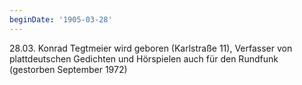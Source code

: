 ```yaml
---
beginDate: '1905-03-28'
---
```


28.03. Konrad Tegtmeier wird geboren (Karlstraße 11), Verfasser von
plattdeutschen Gedichten und Hörspielen auch für den Rundfunk (gestorben
September 1972)
